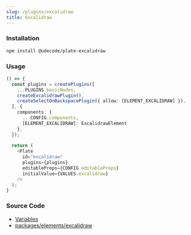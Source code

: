 ```yaml
---
slug: /plugins/excalidraw
title: Excalidraw
---
```


### Installation

```bash npm2yarn
npm install @udecode/plate-excalidraw
```

### Usage

```ts live
() => {
  const plugins = createPlugins([
    ...PLUGINS.basicNodes,
    createExcalidrawPlugin(),
    createSelectOnBackspacePlugin({ allow: [ELEMENT_EXCALIDRAW] }),
  ], {
    components: {
      ...CONFIG.components,
      [ELEMENT_EXCALIDRAW]: ExcalidrawElement
    },
  });
     
  return (
    <Plate
      id="excalidraw"
      plugins={plugins}
      editableProps={CONFIG.editableProps}
      initialValue={VALUES.excalidraw}
    />
  );
}
```

### Source Code

- [Variables](https://github.com/udecode/plate/blob/main/docs/src/live/live.tsx)
- [packages/elements/excalidraw](https://github.com/udecode/plate/tree/main/packages/elements/excalidraw/src)
